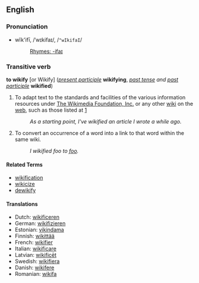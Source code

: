 ==English==

===Pronunciation===
*wĭk'ifī, /ˈwɪkifaɪ/, /<tt>"wIkifaI</tt>/
*:[[Rhymes:English:-ifaɪ|Rhymes: -ifaɪ]]

===Transitive verb===
'''to wikify''' [or Wikify] (''[[present participle]]'' '''wikifying''', ''[[past tense]] and [[past participle]]'' '''wikified''')

# To adapt text to the standards and facilities of the various information resources under [[w:Wikimedia|The Wikimedia Foundation, Inc.]] or any other [[wiki]] on the [[web]], such as those listed at [http://www.worldwidewiki.net/wiki/SwitchWiki]
#: ''As a starting point, I've wikified an article I wrote a while ago.''
# To convert an occurrence of a word into a link to that word within the same wiki.
#: ''I wikified foo to [[foo]].''

====Related Terms====
*[[wikification]]
*[[wikicize]]
*[[dewikify]]

====Translations====
*Dutch: [[wikificeren]]
*German: [[wikifizieren]]
*Estonian: [[vikindama]]
*Finnish: [[wikittää]]
*French: [[wikifier]]
*Italian: [[wikificare]]
*Latvian: [[wikificēt]]
*Swedish: [[wikifiera]]
*Danish: [[wikifere]]
*Romanian: [[wikifa]]